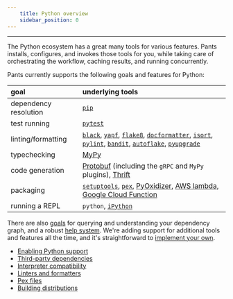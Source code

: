 ```yaml
---
    title: Python overview
    sidebar_position: 0
---
```


---

The Python ecosystem has a great many tools for various features. Pants installs, configures, and invokes those tools for you, while taking care of orchestrating the workflow, caching results, and running concurrently.

Pants currently supports the following goals and features for Python:

| goal                  | underlying tools                                                                                                                                                                                                                                                                                                                                                                                                                                                                                                     |
| :-------------------- | :------------------------------------------------------------------------------------------------------------------------------------------------------------------------------------------------------------------------------------------------------------------------------------------------------------------------------------------------------------------------------------------------------------------------------------------------------------------------------------------------------------------- |
| dependency resolution | [`pip`](./third-party-dependencies.mdx)                                                                                                                                                                                                                                                                                                                                                                                                                                                                              |
| test running          | [`pytest`](../goals/test.mdx)                                                                                                                                                                                                                                                                                                                                                                                                                                                                                        |
| linting/formatting    | [`black`](../../../reference/subsystems/black.mdx), [`yapf`](../../../reference/subsystems/yapf.mdx), [`flake8`](../../../reference/subsystems/flake8.mdx), [`docformatter`](../../../reference/subsystems/docformatter.mdx), [`isort`](../../../reference/subsystems/isort.mdx), [`pylint`](../../../reference/subsystems/pylint.mdx), [`bandit`](../../../reference/subsystems/bandit.mdx), [`autoflake`](../../../reference/subsystems/autoflake.mdx), [`pyupgrade`](../../../reference/subsystems/pyupgrade.mdx) |
| typechecking          | [MyPy](../goals/check.mdx)                                                                                                                                                                                                                                                                                                                                                                                                                                                                                           |
| code generation       | [Protobuf](../integrations/protobuf-and-grpc.mdx) (including the `gRPC` and `MyPy` plugins), [Thrift](../integrations/thrift.mdx)                                                                                                                                                                                                                                                                                                                                                                                    |
| packaging             | [`setuptools`](./building-distributions.mdx), [`pex`](../goals/package.mdx), [PyOxidizer](../integrations/pyoxidizer.mdx), [AWS lambda](../integrations/aws-lambda.mdx), [Google Cloud Function](../integrations/google-cloud-functions.mdx)                                                                                                                                                                                                                                                                         |
| running a REPL        | `python`, [`iPython`](../goals/repl.mdx)                                                                                                                                                                                                                                                                                                                                                                                                                                                                             |

There are also [goals](../../using-pants/project-introspection.mdx) for querying and understanding your dependency graph, and a robust [help system](../../using-pants/command-line-help.mdx). We're adding support for additional tools and features all the time, and it's straightforward to [implement your own](../../writing-plugins/plugins-overview.mdx).

- [Enabling Python support](./enabling-python-support.mdx)
- [Third-party dependencies](./third-party-dependencies.mdx)
- [Interpreter compatibility](./interpreter-compatibility.mdx)
- [Linters and formatters](./linters-and-formatters.mdx)
- [Pex files](./pex-files.mdx)
- [Building distributions](./building-distributions.mdx)
